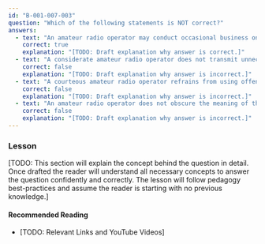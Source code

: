 ```yaml
---
id: "B-001-007-003"
question: "Which of the following statements is NOT correct?"
answers:
  - text: "An amateur radio operator may conduct occasional business on the air"
    correct: true
    explanation: "[TODO: Draft explanation why answer is correct.]"
  - text: "A considerate amateur radio operator does not transmit unnecessary signals"
    correct: false
    explanation: "[TODO: Draft explanation why answer is incorrect.]"
  - text: "A courteous amateur radio operator refrains from using offensive language"
    correct: false
    explanation: "[TODO: Draft explanation why answer is incorrect.]"
  - text: "An amateur radio operator does not obscure the meaning of their transmissions"
    correct: false
    explanation: "[TODO: Draft explanation why answer is incorrect.]"
---
```


### Lesson

[TODO: This section will explain the concept behind the question in detail. Once drafted the reader will understand all necessary concepts to answer the question confidently and correctly. The lesson will follow pedagogy best-practices and assume the reader is starting with no previous knowledge.]

#### Recommended Reading

- [TODO: Relevant Links and YouTube Videos]
